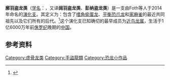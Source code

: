 {{Automatic Taxobox
| fossil_range =  {{Fossil range|167|0}}中[[侏儸紀|侏儸紀]]至[[全新世|現今]]
| image = Caudipteryx zoui - Untere Kreide - Liaoning-China.jpg
| image_caption = ''[[尾羽龙|邹氏尾羽龙]]''的骨架复制品
| image2 = Passer domesticus male (15).jpg
| image2_caption = [[家麻雀|家麻雀]]
| taxon=Pennaraptora
| authority = Foth et al., 2014
| subdivision_ranks = 演化支
| subdivision =
* †[[偷蛋龙下目|偷蛋龙下目]] Oviraptorosauria
* [[近鸟类|近鸟类]] Paraves
}}

'''廓羽盗龙类'''（[[学名|学名]]：{{lang|la|Pennaraptora}}，又译'''阔羽盗龙类'''、'''彭纳盗龙类'''）是一支由Foth等人于2014年命名的[[演化支|演化支]]。其定义为：包含了[[偷蛋龙属|嗜角偷蛋龙]]、[[恐爪龙|平衡恐爪龙]]和[[家麻雀|家麻雀]]的最近共同祖先以及它们所有的后代。<ref name=foth_archaeopteryx>{{cite journal | doi = 10.1038/nature13467 | title=New specimen of Archaeopteryx provides insights into the evolution of pennaceous feathers | journal=Nature | date=2014 | volume=511 | issue=7507 | pages=79–82 | first=Christian | last=Foth}}</ref>这个演化支已知确切的最早成员为[[近鸟龙属|近鸟龙属]]，生活于1亿6000万年前[[侏罗纪|侏罗纪]]晚期的[[中国|中国]]。

==参考资料==
{{reflist}}
{{手盜龍類|O.}}
[[Category:虚骨龙类|Category:虚骨龙类]]
[[Category:手盜龍類|Category:手盜龍類]]
[[Category:恐龙小作品|Category:恐龙小作品]]